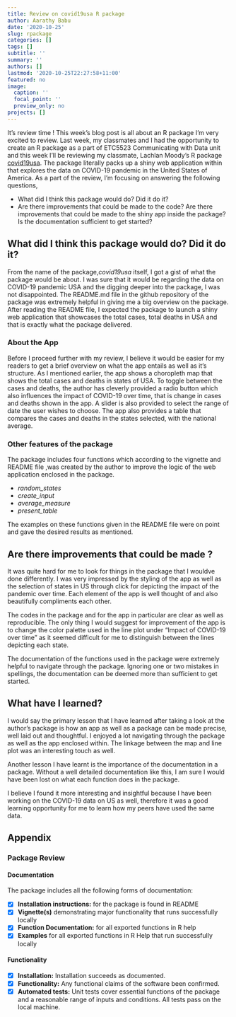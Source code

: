```yaml
---
title: Review on covid19usa R package
author: Aarathy Babu
date: '2020-10-25'
slug: rpackage
categories: []
tags: []
subtitle: ''
summary: ''
authors: []
lastmod: '2020-10-25T22:27:58+11:00'
featured: no
image:
  caption: ''
  focal_point: ''
  preview_only: no
projects: []
---
```



It's review time ! This week's blog post is all about an R package I'm very excited to review. Last week, my classmates and I had the opportunity to create an R package as a part of ETC5523 Communicating with Data unit and this week I'll be reviewing my classmate, Lachlan Moody's R package [covid19usa](https://github.com/etc5523-2020/r-package-assessment-ltmoo2). The package literally packs up a shiny web application within that explores the data on COVID-19 pandemic in the United States of America. As a part of the review, I'm focusing on answering the following questions,

- What did I think this package would do? Did it do it?
- Are there improvements that could be made to the code? Are there
improvements that could be made to the shiny app inside the package? Is the documentation sufficient to get
started? 


## What did I think this package would do? Did it do it?

From the name of the package,*covid19usa* itself, I got a gist of what the package would be about. I was sure that it would be regarding the data on COVID-19 pandemic USA and the digging deeper into the package, I was not disappointed. The README.md file in the github repository of the package was extremely helpful in giving me a big overview on the package. After reading the README file, I expected the package to launch a shiny web application that showcases the total cases, total deaths in USA and that is exactly what the package delivered. 


### About the App

Before I proceed further with my review, I believe it would be easier for my readers to get a brief overview on what the app entails as well as it's structure. As I mentioned earlier, the app shows a choropleth map that shows the total cases and deaths in states of USA. To toggle between the cases and deaths, the author has cleverly provided a radio button which also influences the impact of COVID-19 over time, that is change in cases and deaths shown in the app. A slider is also provided to select the range of date the user wishes to choose. The app also provides a table that compares the cases and deaths in the states selected, with the national average.



### Other features of the package

The package includes four functions which according to the vignette and README file ,was created by the author to improve the logic of the web application enclosed in the package. 

- *random_states* 
- *create_input* 
- *average_measure*
- *present_table*

The examples on these functions given in the README file were on point and gave the desired results as mentioned. 

## Are there improvements that could be made ?

It was quite hard for me to look for things in the package that I wouldve done differently. I was very impressed by the styling of the app as well as the selection of states in US through click for depicting the impact of the pandemic over time. Each element of the app is well thought of and also beautifully compliments each other. 

The codes in the package and for the app in particular are clear as well as reproducible. The only thing I would suggest for improvement of the app is to change the color palette used in the line plot under  "Impact of COVID-19 over time" as it seemed difficult for me to distinguish between the lines depicting each state. 

The documentation of the functions used in the package were extremely helpful to navigate through the package. Ignoring one or two mistakes in spellings, the documentation can be deemed more than sufficient to get started.


## What have I learned?

I would say the primary lesson that I have learned after taking a look at the author's package is how an app as well as a package can be made precise, well laid out and thoughtful. I enjoyed a lot navigating through the package as well as the app enclosed within. The linkage between the map and line plot was an interesting touch as well.

Another lesson I have learnt is the importance of the documentation in a package. Without a well detailed documentation like this, I am sure I would have been lost on what each function does in the package.

I believe I found it more interesting and insightful because I have been working on the COVID-19 data on US as well, therefore it was a good learning opportunity for me to learn how my peers have used the same data.      


## Appendix

### Package Review


#### Documentation


The package includes all the following forms of documentation:

- [X] **Installation instructions:** for the package is found in README
- [X] **Vignette(s)** demonstrating major functionality that runs successfully locally
- [X] **Function Documentation:** for all exported functions in R help
- [X] **Examples** for all exported functions in R Help that run successfully locally


#### Functionality


- [X] **Installation:** Installation succeeds as documented.
- [X] **Functionality:** Any functional claims of the software been confirmed.
- [X] **Automated tests:** Unit tests cover essential functions of the package and a reasonable range of inputs and conditions. All tests pass on the local machine.